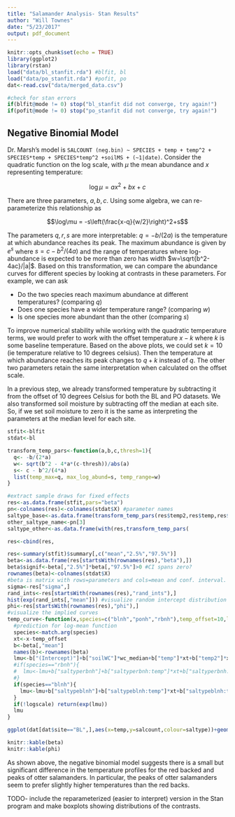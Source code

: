 ```yaml
---
title: "Salamander Analysis- Stan Results"
author: "Will Townes"
date: "5/23/2017"
output: pdf_document
---
```


```r
knitr::opts_chunk$set(echo = TRUE)
library(ggplot2)
library(rstan)
load("data/bl_stanfit.rda") #blfit, bl
load("data/po_stanfit.rda") #pofit, po
dat<-read.csv("data/merged_data.csv")

#check for stan errors
if(blfit@mode != 0) stop("bl_stanfit did not converge, try again!")
if(pofit@mode != 0) stop("po_stanfit did not converge, try again!")
```

## Negative Binomial Model

Dr. Marsh's model is `SALCOUNT (neg.bin) ~ SPECIES + temp + temp^2 + SPECIES*temp + SPECIES*temp^2 +soilMS + (~1|date)`. Consider the quadratic function on the log scale, with $\mu$ the mean abundance and $x$ representing temperature:

$$\log\mu = ax^2+bx+c$$

There are three parameters, $a,b,c$. Using some algebra, we can re-parameterize this relationship as

$$\log\mu = -s\left(\frac{x-q}{w/2}\right)^2+s$$

The parameters $q,r,s$ are more interpretable: $q=-b/(2a)$ is the temperature at which abundance reaches its peak. The maximum abundance is given by $e^s$ where $s=c-b^2/(4a)$ and the range of temperatures where log-abundance is expected to be more than zero has width $w=\sqrt{b^2-4ac}/|a|$. Based on this transformation, we can compare the abundance curves for different species by looking at contrasts in these parameters. For example, we can ask

* Do the two species reach maximum abundance at different temperatures? (comparing $q$)
* Does one species have a wider temperature range? (comparing $w$)
* Is one species more abundant than the other (comparing $s$)

To improve numerical stability while working with the quadratic temperature terms, we would prefer to work with the offset temperature $x-k$ where $k$ is some baseline temperature. Based on the above plots, we could set $k=10$ (ie temperature relative to 10 degrees celsius). Then the temperature at which abundance reaches its peak changes to $q+k$ instead of $q$. The other two parameters retain the same interpretation when calculated on the offset scale.

In a previous step, we already transformed temperature by subtracting it from the offset of 10 degrees Celsius for both the BL and PO datasets. We also transformed soil moisture by subtracting off the median at each site. So, if we set soil moisture to zero it is the same as interpreting the parameters at the median level for each site.

```r
stfit<-blfit
stdat<-bl

transform_temp_pars<-function(a,b,c,thresh=1){
  q<- -b/(2*a)
  w<- sqrt(b^2 - 4*a*(c-thresh))/abs(a)
  s<- c - b^2/(4*a)
  list(temp_max=q, max_log_abund=s, temp_range=w)
}

#extract sample draws for fixed effects
res<-as.data.frame(stfit,pars="beta")
pn<-colnames(res)<-colnames(stdat$X) #parameter names
saltype_base<-as.data.frame(transform_temp_pars(res$temp2,res$temp,res$`(intercept)`))
other_saltype_name<-pn[3]
saltype_other<-as.data.frame(with(res,transform_temp_pars(

res<-cbind(res,

res<-summary(stfit)$summary[,c("mean","2.5%","97.5%")]
beta<-as.data.frame(res[startsWith(rownames(res),"beta"),])
beta$signif<-beta[,"2.5%"]*beta[,"97.5%"]>0 #CI spans zero?
rownames(beta)<-colnames(stdat$X)
#beta is matrix with rows=parameters and cols=mean and conf. interval.
sigma<-res["sigma",]
rand_ints<-res[startsWith(rownames(res),"rand_ints"),]
hist(exp(rand_ints[,"mean"])) #visualize random intercept distribution
phi<-res[startsWith(rownames(res),"phi"),]
#visualize the implied curves
temp_curve<-function(x,species=c("blnh","ponh","rbnh"),temp_offset=10,logscale=TRUE){
  #prediction for log-mean function
  species<-match.arg(species)
  xt<-x-temp_offset
  b<-beta[,"mean"]
  names(b)<-rownames(beta)
  lmu<-b["(Intercept)"]+b["soilWC"]*wc_median+b["temp"]*xt+b["temp2"]*xt^2
  #if(species=="rbnh"){
  #  lmu<-lmu+b["saltyperbnh"]+b["saltyperbnh:temp"]*xt+b["saltyperbnh:temp2"]*xt^2
  #}
  if(species=="blnh"){
    lmu<-lmu+b["saltypeblnh"]+b["saltypeblnh:temp"]*xt+b["saltypeblnh:temp2"]*xt^2
  }
  if(!logscale) return(exp(lmu))
  lmu
}

ggplot(dat[dat$site=="BL",],aes(x=temp,y=salcount,colour=saltype))+geom_point() + stat_function(fun=function(x){temp_curve(x,"blnh",logscale=FALSE)},colour="black") + stat_function(fun=function(x){temp_curve(x,"rbnh",logscale=FALSE)},colour="black")+xlab("temperature(C)")+ylab("salamander abundance (count)")

knitr::kable(beta)
knitr::kable(phi)
```

As shown above, the negative binomial model suggests there is a small but significant difference in the temperature profiles for the red backed and peaks of otter salamanders. In particular, the peaks of otter salamanders seem to prefer slightly higher temperatures than the red backs.

TODO- include the reparameterized (easier to interpret) version in the Stan program and make boxplots showing distributions of the contrasts.
